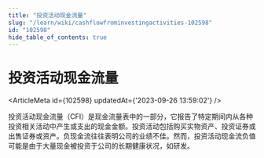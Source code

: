 ```yaml
---
title: "投资活动现金流量"
slug: "/learn/wiki/cashflowfrominvestingactivities-102598"
id: "102598"
hide_table_of_contents: true
---
```



# 投资活动现金流量

<ArticleMeta id={102598} updatedAt={'2023-09-26 13:59:02'} />
<div className='border-solid border-b border-t-0 my-4 border-[var(--ifm-color-gray-300)]' />

投资活动现金流量（CFI）是现金流量表中的一部分，它报告了特定期间内从各种投资相关活动中产生或支出的现金金额。投资活动包括购买实物资产、投资证券或出售证券或资产。负现金流往往表明公司的业绩不佳。然而，投资活动现金流负值可能是由于大量现金被投资于公司的长期健康状况，如研发。
